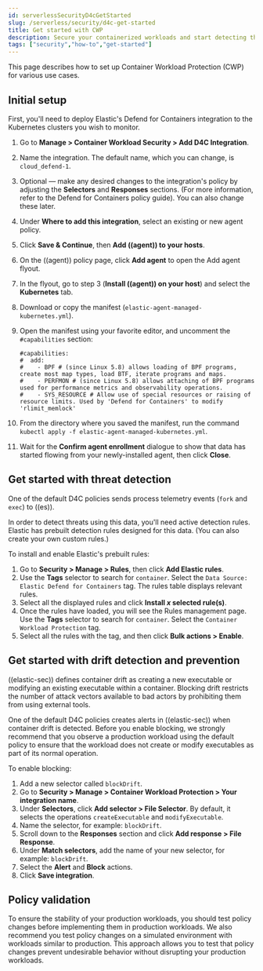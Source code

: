 ```yaml
---
id: serverlessSecurityD4cGetStarted
slug: /serverless/security/d4c-get-started
title: Get started with CWP
description: Secure your containerized workloads and start detecting threats and vulnerabilities.
tags: ["security","how-to","get-started"]
---
```


<div id="d4c-get-started"></div>

This page describes how to set up Container Workload Protection (CWP) for various use cases.

## Initial setup

First, you'll need to deploy Elastic's Defend for Containers integration to the Kubernetes clusters you wish to monitor.

1. Go to **Manage > Container Workload Security > Add D4C Integration**.
1. Name the integration. The default name, which you can change, is `cloud_defend-1`.
1. Optional — make any desired changes to the integration's policy by adjusting the **Selectors** and **Responses** sections. (For more information, refer to the <DocLink id="serverlessSecurityD4cPolicyGuide">Defend for Containers policy guide</DocLink>). You can also change these later.
1. Under **Where to add this integration**, select an existing or new agent policy.
1. Click **Save & Continue**, then **Add ((agent)) to your hosts**.
1. On the ((agent)) policy page, click **Add agent** to open the Add agent flyout.
1. In the flyout, go to step 3 (**Install ((agent)) on your host**) and select the **Kubernetes** tab.
1. Download or copy the manifest (`elastic-agent-managed-kubernetes.yml`).
1. Open the manifest using your favorite editor, and uncomment the `#capabilities` section:

    ```console
    #capabilities:
    #  add:
    #    - BPF # (since Linux 5.8) allows loading of BPF programs, create most map types, load BTF, iterate programs and maps.
    #    - PERFMON # (since Linux 5.8) allows attaching of BPF programs used for performance metrics and observability operations.
    #    - SYS_RESOURCE # Allow use of special resources or raising of resource limits. Used by 'Defend for Containers' to modify 'rlimit_memlock'
    ```

1. From the directory where you saved the manifest, run the command `kubectl apply -f elastic-agent-managed-kubernetes.yml`.
1. Wait for the **Confirm agent enrollment** dialogue to show that data has started flowing from your newly-installed agent, then click **Close**.

<div id="d4c-get-started-threat"></div>

## Get started with threat detection

One of the <DocLink id="serverlessSecurityD4cPolicyGuide" section="default-policies">default D4C policies</DocLink> sends process telemetry events (`fork` and `exec`) to ((es)).

In order to detect threats using this data, you'll need active <DocLink id="serverlessSecurityDetectionEngineOverview">detection rules</DocLink>. Elastic has prebuilt detection rules designed for this data. (You can also create your own <DocLink id="serverlessSecurityRulesUiCreate">custom rules</DocLink>.)

To install and enable Elastic's prebuilt rules:

1. Go to **Security > Manage > Rules**, then click **Add Elastic rules**.
1. Use the **Tags** selector to search for `container`. Select the `Data Source: Elastic Defend for Containers` tag. The rules table displays relevant rules.
1. Select all the displayed rules and click **Install _x_ selected rule(s)**.
1. Once the rules have loaded, you will see the Rules management page. Use the **Tags** selector to search for `container`. Select the `Container Workload Protection` tag.
1. Select all the rules with the tag, and then click **Bulk actions > Enable**.

<div id="d4c-get-started-drift"></div>

## Get started with drift detection and prevention

((elastic-sec)) defines container drift as creating a new executable or modifying an existing executable within a container. Blocking drift restricts the number of attack vectors available to bad actors by prohibiting them from using external tools.

One of the <DocLink id="serverlessSecurityD4cPolicyGuide" section="default-policies">default D4C policies</DocLink> creates alerts in ((elastic-sec)) when container drift is detected. Before you enable blocking, we strongly recommend that you observe a production workload using the default policy to ensure that the workload does not create or modify executables as part of its normal operation.

To enable blocking:

1. Add a new selector called `blockDrift`.
1. Go to **Security > Manage > Container Workload Protection > Your integration name**.
1. Under **Selectors**, click **Add selector > File Selector**. By default, it selects the operations `createExecutable` and `modifyExecutable`.
1. Name the selector, for example: `blockDrift`.
1. Scroll down to the **Responses** section and click **Add response > File Response**.
1. Under **Match selectors**, add the name of your new selector, for example: `blockDrift`.
1. Select the **Alert** and **Block** actions.
1. Click **Save integration**.

<div id="d4c-get-started-validation"></div>

## Policy validation
To ensure the stability of your production workloads, you should test policy changes before implementing them in production workloads. We also recommend you test policy changes on a simulated environment with workloads similar to production. This approach allows you to test that policy changes prevent undesirable behavior without disrupting your production workloads.
